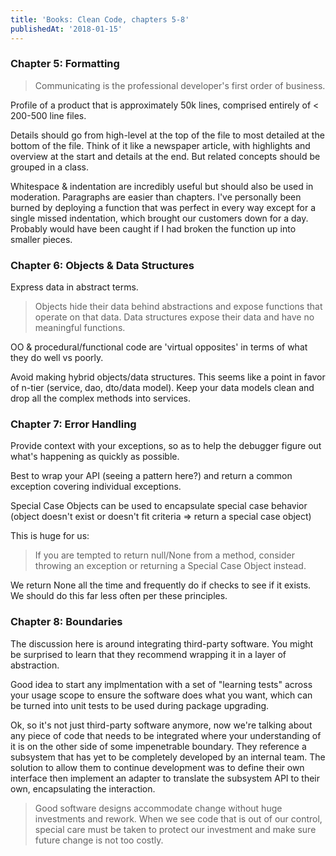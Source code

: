 ```yaml
---
title: 'Books: Clean Code, chapters 5-8'
publishedAt: '2018-01-15'
---
```


### Chapter 5: Formatting

> Communicating is the professional developer's first order of business.

Profile of a product that is approximately 50k lines, comprised entirely of < 200-500 line files.

Details should go from high-level at the top of the file to most detailed at the bottom of the file. Think of it like a newspaper article, with highlights and overview at the start and details at the end. But related concepts should be grouped in a class.

Whitespace & indentation are incredibly useful but should also be used in moderation. Paragraphs are easier than chapters. I've personally been burned by deploying a function that was perfect in every way except for a single missed indentation, which brought our customers down for a day. Probably would have been caught if I had broken the function up into smaller pieces.

### Chapter 6: Objects & Data Structures

Express data in abstract terms.

> Objects hide their data behind abstractions and expose functions that operate on that data. Data structures expose their data and have no meaningful functions.

OO & procedural/functional code are 'virtual opposites' in terms of what they do well vs poorly.

Avoid making hybrid objects/data structures. This seems like a point in favor of n-tier (service, dao, dto/data model). Keep your data models clean and drop all the complex methods into services.

### Chapter 7: Error Handling

Provide context with your exceptions, so as to help the debugger figure out what's happening as quickly as possible.

Best to wrap your API (seeing a pattern here?) and return a common exception covering individual exceptions.

Special Case Objects can be used to encapsulate special case behavior (object doesn't exist or doesn't fit criteria => return a special case object)

This is huge for us:

> If you are tempted to return null/None from a method, consider throwing an exception or returning a Special Case Object instead.

We return None all the time and frequently do if checks to see if it exists. We should do this far less often per these principles.

### Chapter 8: Boundaries

The discussion here is around integrating third-party software. You might be surprised to learn that they recommend wrapping it in a layer of abstraction.

Good idea to start any implmentation with a set of "learning tests" across your usage scope to ensure the software does what you want, which can be turned into unit tests to be used during package upgrading.

Ok, so it's not just third-party software anymore, now we're talking about any piece of code that needs to be integrated where your understanding of it is on the other side of some impenetrable boundary. They reference a subsystem that has yet to be completely developed by an internal team. The solution to allow them to continue development was to define their own interface then implement an adapter to translate the subsystem API to their own, encapsulating the interaction.

> Good software designs accommodate change without huge investments and rework. When we see code that is out of our control, special care must be taken to protect our investment and make sure future change is not too costly.
